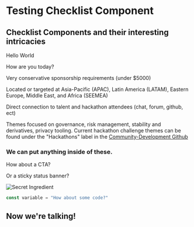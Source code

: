 # Testing Checklist Component

## Checklist Components and their interesting intricacies 

<Checklist>

Hello World

How are you today?

</Checklist>

<Checklist>

Very conservative sponsorship requirements (under $5000)

Located or targeted at Asia-Pacific (APAC), Latin America (LATAM),
Eastern Europe, Middle East, and Africa (SEEMEA)

Direct connection to talent and hackathon attendees (chat, forum, github, ect)

Themes focused on governance, risk management, stability and derivatives, privacy 
tooling. Current hackathon challenge themes can be found under the "Hackathons" 
label in the [Community-Development Github](https://rejontaylor.com)

</Checklist>


<Checklist>

### We can put **anything** inside of these. 

<CTA>

How about a CTA?

</CTA>

<StatusBanner sticky>

Or a sticky status banner?

</StatusBanner>

![Secret Ingredient](https://i.kym-cdn.com/entries/icons/facebook/000/030/987/AhgHtnP.jpg)

```js
const variable = "How about some code?"
```

<Box>

## Now we're talking!

</Box>

</Checklist>
